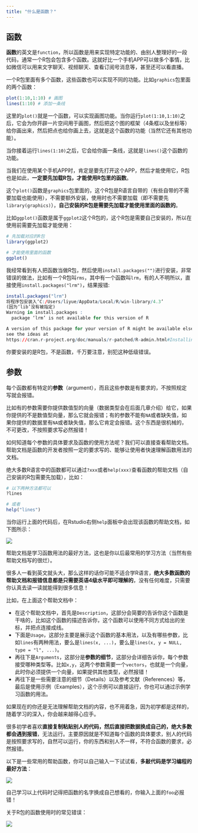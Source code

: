 ```yaml
---
title: "什么是函数？"
---
```


## 函数

**函数**的英文是`function`，所以函数是用来实现特定功能的、由别人整理好的一段代码，通常一个R包会包含多个函数。这就好比一个手机APP可以做多个事情，比如微信可以用来文字聊天、视频聊天、查看订阅号消息等，甚至还可以看直播。

一个R包里面有多个函数，这些函数也可以实现不同的功能。比如`graphics`包里面的两个函数：

```r
plot(1:10,1:10) # 画图
lines(1:10) # 添加一条线
```

这里的`plot()`就是一个函数，可以实现画图功能。当你运行`plot(1:10,1:10)`之后，它会为你开辟一片空间用于画图，然后把这个图的框架（4条框以及坐标等）给你画出来，然后把点也给你画上去，这就是这个函数的功能（当然它还有其他功能）。

当你接着运行`lines(1:10)`之后，它会给你画一条线，这就是`lines()`这个函数的功能。

当我们在使用某个手机APP时，肯定是要先打开这个APP，然后才能使用它，R包也是如此，**一定要先加载R包，才能使用R包里的函数**。

这个`plot()`函数是`graphics`包里面的，这个R包是R语言自带的（有些自带的不需要加载也能使用），不需要额外安装，使用时也不需要加载（即不需要先`library(graphics)`），**自己安装的R包是需要先加载才能使用里面的函数的**。

比如`ggplot()`函数是属于`ggplot2`这个R包的，这个R包是需要自己安装的，所以在使用前需要先加载才能使用：

```r
# 先加载对应的R包
library(ggplot2)

# 才能使用里面的函数
ggplot()
```

我经常看到有人把函数当做R包，然后使用`install.packages("")`进行安装，非常错误的做法，比如有一个R包叫`rms`，其中有一个函数叫`lrm`，有的人不明所以，直接使用`install.packages("lrm")`，结果报错:

```r
install.packages("lrm")
将程序包安装入‘C:/Users/liyue/AppData/Local/R/win-library/4.3’
(因为‘lib’没有被指定)
Warning in install.packages :
  package ‘lrm’ is not available for this version of R

A version of this package for your version of R might be available elsewhere,
see the ideas at
https://cran.r-project.org/doc/manuals/r-patched/R-admin.html#Installing-packages
```

你要安装的是R包，不是函数，千万要注意，别犯这种低级错误。

## 参数

每个函数都有特定的**参数**（argument），而且这些参数是有要求的，不按照规定写就会报错。

比如有的参数需要你提供数值型的向量（数据类型会在后面几章介绍）给它，如果你提供的不是数值型向量，那么它就会报错；有的参数不能有`NA`或者缺失值，如果你提供的数据里有`NA`或者缺失值，那么它肯定会报错。这个东西是很机械的，不可更改，不按照要求写必然报错！

如何知道每个参数的具体要求及函数的使用方法呢？我们可以直接查看帮助文档。帮助文档是函数的开发者按照一定的要求写的、能够让使用者快速理解函数用法的文档。

绝大多数R语言中的函数都可以通过`?xxx`或者`help(xxx)`查看函数的帮助文档（自己安装的R包需要先加载），比如：

```r
# 以下两种方法都可以
?lines

# 或者
help("lines")
```

当你运行上面的代码后，在Rstudio右侧`help`面板中会出现该函数的帮助文档，如下图所示：

![](figs/PixPin_2024-01-23_10-22-45.png)

帮助文档是学习函数用法的最好方法，这也是你以后最常用的学习方法（当然有些帮助文档写的很烂）。

很多人一看到英文就头大，那么这样的话你可能不适合学R语言，**绝大多数函数的帮助文档和报错信息都是只需要英语4级水平即可理解的**，没有任何难度，只需要你认真去读一读就能得到很多信息！

比如，在上面这个帮助文档中：

- 在这个帮助文档中，首先是`Description`，这部分会简要的告诉你这个函数是干啥的，比如这个函数的描述告诉你，这个函数可以使用不同方式给出的坐标，并把点连接成线。
- 下面是`Usage`，这部分主要是展示这个函数的基本用法，以及有哪些参数，比如`lines`有两种用法，要么是`lines(x, ...)`，要么是`lines(x, y = NULL, type = "l", ...)`。
- 再往下是`Arguments`，这部分是**参数的细节**，这部分会详细告诉你，每个参数接受哪种类型等。比如`x,y`，这两个参数需要一个`vectors`，也就是一个向量，此时你必须提供一个向量，如果提供其他类型，必然报错！
- 再往下是一些需要注意的细节（Details）以及参考文献（References）等，最后是使用示例（Examples），这个示例可以直接运行，你也可以通过示例学习函数的用法。

如果现在的你还是无法理解帮助文档的内容，也不用着急，因为初学都是这样的，随着学习的深入，你会越来越得心应手。

很多初学者喜欢**直接复制粘贴别人的代码，然后直接把数据换成自己的，绝大多数都会遇到报错**，无法运行。主要原因就是不知道每个函数的具体要求，别人的代码是按照要求写的，自然可以运行，你的东西和别人不一样，不符合函数的要求，必然报错。

以下是一些常用的帮助函数，你可以自己输入一下试试看，**多敲代码是学习编程的最好方法**：

![](figs/PixPin_2024-05-07_18-34-20.png)

自己学习以上代码时记得把函数的名字换成自己想看的，你输入上面的`foo`必报错！

关于R包的函数使用时的常见错误：

![](figs/PixPin_2024-05-07_18-37-32.png)

